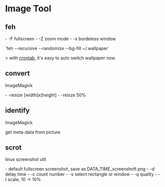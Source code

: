 = Image Tool =

== feh ==
- -F        fullscreen
- -Z        zoom mode
- -x        bordeless window

`feh --recursive --randomize --bg-fill ~/.wallpaper`

> with [[crontab]], it's easy to auto switch wallpaper now.

== convert ==
ImageMagick

- -resize [width]x[height]
- -reisze 50%

== identify ==
ImageMagick

get meta-data from picture

== scrot ==
linux screenshot util

- default       fullscreen screenshot, save as DATA_TIME_screenshoft.png
- -d            delay time
- -c            count number
- -s            select rectangle or window
- -q            quality
- -t            scale, 10 -> 10%
